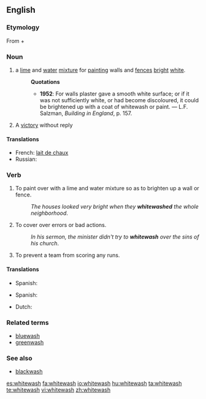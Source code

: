 ==English==

===Etymology===
From {{term|white||lang=en}} + {{term|wash||lang=en}}

===Noun===
{{en-noun|es}}

# a [[lime]] and [[water]] [[mixture]] for [[painting]] walls and [[fence]]s [[bright]] [[white]].
#: '''Quotations'''
#:* '''1952''': For walls plaster gave a smooth white surface; or if it was not sufficiently white, or had become discoloured, it could be brightened up with a coat of whitewash or paint. &mdash; L.F. Salzman, ''Building in England'', p. 157.
# A [[victory]] without reply

====Translations====
* French: [[lait de chaux]]
* Russian: {{t+|ru|белила|n|p|tr=belíla|sc=Cyrl}}

===Verb===
{{en-verb|whitewash|es}}

# To paint over with a lime and water mixture so as to brighten up a wall or fence.
#: ''The houses looked very bright when they '''whitewashed''' the whole neighborhood''.
# {{idiom}} To cover over errors or bad actions.
#: ''In his sermon, the minister didn't try to '''whitewash''' over the sins of his church''.
# {{baseball|slang|dated|late|19th century|archaic}} To prevent a team from scoring any runs.

====Translations====
{{trans-top|paint}}
* Spanish: {{t-|es|blanquear}}
{{trans-mid}}
{{trans-bottom}}
{{trans-top|cover errors}}
* Spanish: {{t-|es|encubrir}}
{{trans-mid}}
{{trans-bottom}}
{{trans-top|translations to be verified}}
* Dutch: {{t+|nl|witten}}
{{trans-mid}}
{{trans-bottom}}

===Related terms===
*[[bluewash]]
*[[greenwash]]

===See also===
{{wikipedia}}
* [[blackwash]]

[[es:whitewash]]
[[fa:whitewash]]
[[io:whitewash]]
[[hu:whitewash]]
[[ta:whitewash]]
[[te:whitewash]]
[[vi:whitewash]]
[[zh:whitewash]]